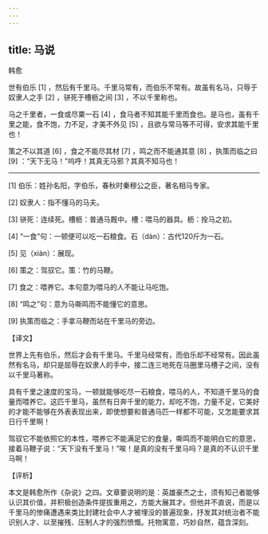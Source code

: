 ```yaml
---
---
---
```

title: 马说
---




韩愈

世有伯乐 [1] ，然后有千里马。千里马常有，而伯乐不常有。故虽有名马，只辱于奴隶人之手 [2] ，骈死于槽枥之间 [3] ，不以千里称也。

马之千里者，一食或尽粟一石 [4] ，食马者不知其能千里而食也。是马也，虽有千里之能，食不饱，力不足，才美不外见 [5] ，且欲与常马等不可得，安求其能千里也！

策之不以其道 [6] ，食之不能尽其材 [7] ，鸣之而不能通其意 [8] ，执策而临之曰 [9] ：“天下无马！”呜呼！其真无马邪？其真不知马也！



* * *



[1] 伯乐：姓孙名阳，字伯乐，春秋时秦穆公之臣，著名相马专家。

[2] 奴隶人：指不懂马的马夫。

[3] 骈死：连续死。槽枥：普通马厩中。槽：喂马的器具。枥：拴马之初。

[4] “一食”句：一顿便可以吃一石粮食。石（dàn）：古代120斤为一石。

[5] 见（xiàn）：展现。

[6] 策之：驾驭它。策：竹的马鞭。

[7] 食之：喂养它。本句意为喂马的人不能让马吃饱。

[8] “鸣之”句：意为马嘶鸣而不能懂它的意思。

[9] 执策而临之：手拿马鞭而站在千里马的旁边。

【译文】

世界上先有伯乐，然后才会有千里马。千里马经常有，而伯乐却不经常有。因此虽然有名马，却只是屈辱在奴隶人的手中，接二连三地死在马圈里马槽子之间，没有以千里马著称。

具有千里之速度的宝马，一顿就能够吃尽一石粮食，喂马的人，不知道千里马的食量而喂养它。这匹千里马，虽然有日奔千里的能力，却吃不饱，力量不足，它美好的才能不能够在外表表现出来，即使想要和普通马匹一样都不可能，又怎能要求其日行千里啊！

驾驭它不能依照它的本性，喂养它不能满足它的食量，嘶鸣而不能明白它的意思，接着马鞭子说：“天下没有千里马！”唉！是真的没有千里马吗？是真的不认识千里马啊！

【评析】

本文是韩愈所作《杂说》之四。文章要说明的是：英雄豪杰之士，须有知己者能够认识其价值，并积极创造条件提拔重用之，方能大展其才。但他并不直说，而是以千里马的惨痛遭遇来类比封建社会中人才被埋没的普遍现象，抒发其对统治者不能识别人才、以至摧残、压制人才的强烈愤慨。托物寓意，巧妙自然，蕴含深刻。